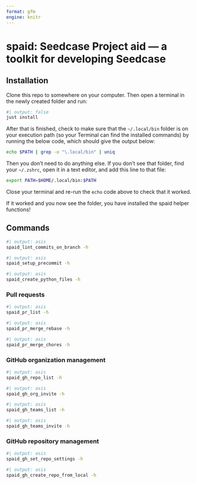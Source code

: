 ```yaml
---
format: gfm
engine: knitr
---
```


<!-- Don't edit README.md directly, edit README.qmd and render to Markdown via `just build-readme` -->

# spaid: Seedcase Project aid --- a toolkit for developing Seedcase

## Installation

Clone this repo to somewhere on your computer. Then open a terminal in
the newly created folder and run:

```bash
#| output: false
just install
```

After that is finished, check to make sure that the `~/.local/bin`
folder is on your execution path (so your Terminal can find the
installed commands) by running the below code, which should give the
output below:

```bash
echo $PATH | grep -o "\.local/bin" | uniq
```

Then you don't need to do anything else. If you don't see that folder,
find your `~/.zshrc`, open it in a text editor, and add this line to
that file:

``` bash
export PATH=$HOME/.local/bin:$PATH
```

Close your terminal and re-run the `echo` code above to check that it worked.

If it worked and you now see the folder, you have installed the spaid
helper functions!

## Commands

```bash
#| output: asis
spaid_lint_commits_on_branch -h
```

```bash
#| output: asis
spaid_setup_precommit -h
```

```bash
#| output: asis
spaid_create_python_files -h
```

### Pull requests

```bash
#| output: asis
spaid_pr_list -h
```

```bash
#| output: asis
spaid_pr_merge_rebase -h
```

```bash
#| output: asis
spaid_pr_merge_chores -h
```

### GitHub organization management

```bash
#| output: asis
spaid_gh_repo_list -h
```

```bash
#| output: asis
spaid_gh_org_invite -h
```

```bash
#| output: asis
spaid_gh_teams_list -h
```

```bash
#| output: asis
spaid_gh_teams_invite -h
```

### GitHub repository management

```bash
#| output: asis
spaid_gh_set_repo_settings -h
```

```bash
#| output: asis
spaid_gh_create_repo_from_local -h
```

